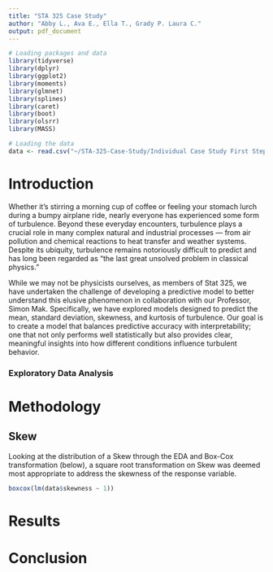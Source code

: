 ```yaml
---
title: "STA 325 Case Study"
author: "Abby L., Ava E., Ella T., Grady P. Laura C."
output: pdf_document
---
```

```r
# Loading packages and data
library(tidyverse)
library(dplyr)
library(ggplot2)
library(moments)
library(glmnet)  
library(splines) 
library(caret)
library(boot)
library(olsrr)
library(MASS)

# Loading the data
data <- read.csv("~/STA-325-Case-Study/Individual Case Study First Steps/data_transformed.csv")
```


# Introduction

Whether it’s stirring a morning cup of coffee or feeling your stomach lurch during a bumpy airplane ride, nearly everyone has experienced some form of turbulence. Beyond these everyday encounters, turbulence plays a crucial role in many complex natural and industrial processes — from air pollution and chemical reactions to heat transfer and weather systems. Despite its ubiquity, turbulence remains notoriously difficult to predict and has long been regarded as “the last great unsolved problem in classical physics.”

While we may not be physicists ourselves, as members of Stat 325, we have undertaken the challenge of developing a predictive model to better understand this elusive phenomenon in collaboration with our Professor, Simon Mak. Specifically, we have explored models designed to predict the mean, standard deviation, skewness, and kurtosis of turbulence. Our goal is to create a model that balances predictive accuracy with interpretability; one that not only performs well statistically but also provides clear, meaningful insights into how different conditions influence turbulent behavior.


### Exploratory Data Analysis

# Methodology

## Skew

Looking at the distribution of a Skew through the EDA and Box-Cox transformation (below), a square root transformation on Skew was deemed most appropriate to address the skewness of the response variable.

```r
boxcox(lm(data$skewness ~ 1))
```



# Results


# Conclusion